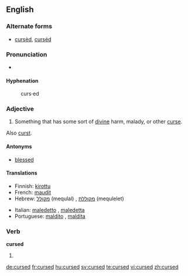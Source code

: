 ==English==

=== Alternate forms ===
* [[cursèd]], [[curséd]]

===Pronunciation===
* {{IPA|/kɜ:st/}}
*: {{rhymes|ɜː(r)st}}

====Hyphenation====
: curs·ed

===Adjective===
{{en-adj}}

# Something that has some sort of [[divine]] harm, malady, or other [[curse]].

Also [[curst]].

====Antonyms====
* [[blessed]]

====Translations====
{{top}}
* Finnish: [[kirottu]]
* French: [[maudit]]
* Hebrew: [[מקולל]] (mequlal) {{m}}, [[מקוללת]] (mequlelet) {{f}}
{{mid}}
* Italian: [[maledetto]] {{m}}, [[maledetta]] {{f}}
* Portuguese: [[maldito]] {{m}}, [[maldita]] {{f}}
{{bottom}}

===Verb===
'''cursed'''

# {{past of|[[curse]]}}

[[de:cursed]]
[[fr:cursed]]
[[hu:cursed]]
[[sv:cursed]]
[[te:cursed]]
[[vi:cursed]]
[[zh:cursed]]